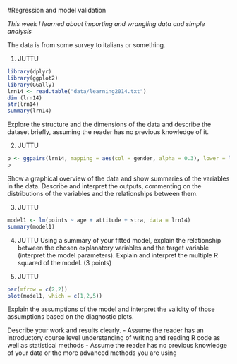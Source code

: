 #Regression and model validation

*This week I learned about importing and wrangling data and simple analysis*

The data is from some survey to italians or something.


1. JUTTU
```r
library(dplyr)
library(ggplot2)
library(GGally)
lrn14 <- read.table("data/learning2014.txt")
dim (lrn14)
str(lrn14)
summary(lrn14)
``` 
Explore the structure and the dimensions of the data and describe the dataset briefly, assuming the reader has no previous knowledge of it. 

2. JUTTU
```r
p <- ggpairs(lrn14, mapping = aes(col = gender, alpha = 0.3), lower = list(combo = wrap("facethist", bins = 20)))
p
```
Show a graphical overview of the data and show summaries of the variables in the data. Describe and interpret the outputs, commenting on the distributions of the variables and the relationships between them.

3. JUTTU
```r
model1 <- lm(points ~ age + attitude + stra, data = lrn14)
summary(model1)
```



4. JUTTU
Using a summary of your fitted model, explain the relationship between the chosen explanatory variables and the target variable (interpret the model parameters). Explain and interpret the multiple R squared of the model. (3 points)


5. JUTTU
```r
par(mfrow = c(2,2))
plot(model1, which = c(1,2,5)) 
```

Explain the assumptions of the model and interpret the validity of those assumptions based on the diagnostic plots.


 Describe your work and results clearly. 
- Assume the reader has an introductory course level understanding of writing and reading R code as well as statistical methods
- Assume the reader has no previous knowledge of your data or the more advanced methods you are using  
